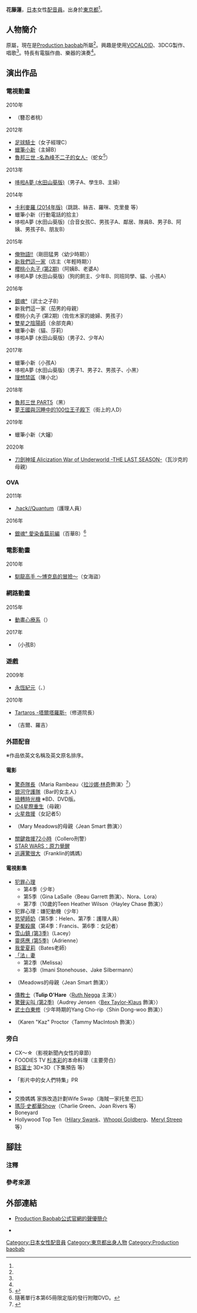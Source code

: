 {{primarysources|time=2016-05-26T16:53:22+00:00}}
{{noteTA|G1=Anime}}
{{配音員
|姓名= 花藤蓮
|圖片= 
|尺寸= 
|替代= 
|簡介= 
|本名= 
|外文名= 
|外文= 
|羅馬拼音= 
|英文名= 
|暱稱= 
|藝名= 
|國籍= 
|籍貫= 
|出生地= 
|出身地= {{JPN}}[[東京都|東京都]]
|死歿地= 
|出生名= 
|生年= 
|生月= 6
|生日= 10
|歿年= 
|歿月= 
|歿日= 
|血型= 
|配演語言= 
|教育程度= 
|母校= 
|所屬= [[Production_baobab|Production baobab]]
|宗教信仰= 
|配偶= 
|任職紀錄= 
|出道作= 
|代表作= 
|網站= 
|其他= 
|module= {{japanese|embed=yes|花藤 蓮|かとう れん|Katō Ren}}
}}
'''花藤蓮'''{{BD||6月10日<ref name="bao-pro">{{Cite web|url=http://pro-baobab.jp/ladies/kato_r/index.html|title=Production baobab公式官網的聲優簡介|publisher=[[Production_baobab|Production baobab]]|accessdate=2016-05-26|language=ja}}</ref>||}}，[[日本|日本]]女性[[配音員|配音員]]。出身於[[東京都|東京都]]<ref name="bao-pro" />。

== 人物簡介 ==
原屬{{link-ja|E-sprinG|E-sprinG}}，現在是[[Production_baobab|Production baobab]]所屬<ref name="bao-pro" />。興趣是使用[[VOCALOID|VOCALOID]]、3DCG製作、唱歌<ref name="bao-pro" />。特長有電腦作曲、樂器的演奏<ref name="bao-pro" />。

== 演出作品 ==
=== 電視動畫 ===
; 2010年
* {{link-ja|忍者玉丸|忍者玉丸|忍者玉丸東海道五十三次}}（簪忍者桃）

; 2012年
* [[足球騎士|足球騎士]]（女子經理C）
* [[蠟筆小新|蠟筆小新]]（主婦B）
* [[魯邦三世_-名為峰不二子的女人-|魯邦三世 -名為峰不二子的女人-]]（蛇女<ref>{{Cite web|url=http://fujiko.tv/episode/|title=Episode|publisher=電視動畫「魯邦三世 -名為峰不二子的女人-」公式官網|accessdate=2016-05-26|language=ja|deadurl=yes|archiveurl=https://web.archive.org/web/20160617010621/http://fujiko.tv/episode/|archivedate=2016-06-17}}</ref>）

; 2013年
* [[哆啦A夢_(動畫)|哆啦A夢 (水田山葵版)]]（男子A、學生B、主婦）

; 2014年
* [[卡利麥羅#電視動畫第3作|卡利麥羅 (2014年版)]]（跳跳、絲吉、羅咪、克里曼 等）
* 蠟筆小新（行動電話的拾主）
* 哆啦A夢 (水田山葵版)（合音女孩C、男孩子A、鄰居、隊員B、男子B、阿姨、男孩子B、朋友B）

; 2015年
* [[俺物語！！|俺物語!!]]（剛田猛男〈幼少時期〉）
* [[我們這一家|新我們這一家]]（店主〈年輕時期〉）
* [[櫻桃小丸子|櫻桃小丸子 (第2期)]]（阿姨B、老婆A）
* 哆啦A夢 (水田山葵版)（狗的飼主、少年B、同班同學、貓、小孩A）

; 2016年
* [[銀魂_(動畫)|銀魂°]]（武士之子B）
* 新我們這一家（茄男的母親）
* 櫻桃小丸子 (第2期)（佐佐木家的媳婦、男孩子）
* [[雙星之陰陽師|雙星之陰陽師]]（余部克典）
* 蠟筆小新（貓、莎莉）
* 哆啦A夢 (水田山葵版)（男子2、少年A）

; 2017年
* 蠟筆小新（小孩A）
* 哆啦A夢 (水田山葵版)（男子1、男子2、男孩子、小黑）
* [[理想禁區|理想禁區]]（陳小北）

; 2018年
* [[魯邦三世_PART5|魯邦三世 PART5]]（黑）<!--5月30日-->
* [[夢王國與沉睡中的100位王子殿下|夢王國與沉睡中的100位王子殿下]]（街上的人D）<!--8月9日-->

; 2019年
* 蠟筆小新（大嬸）<!--2月15日-->

; 2020年
* [[刀劍神域|刀劍神域 Alicization War of Underworld -THE LAST SEASON-]]（瓦沙克的母親）

=== OVA ===
; 2011年
* [[.hack/Quantum|.hack//Quantum]]（護理人員）
; 2016年	
* [[銀魂_(動畫)|銀魂° 愛染香篇前編]]（百華B）<ref group="注">隨著單行本第65冊限定版的發行附贈DVD。</ref>

=== 電影動畫 ===
; 2010年
* [[如何馴服你的龍|馴龍高手 ～博克島的冒險～]]（女海盜）

=== 網路動畫 ===
; 2015年
* [[動畫心療系|動畫心療系]]（{{lang|ja|よしお}}）
; 2017年
* {{link-ja|蠟筆小新外傳 帶家族之狼|クレヨンしんちゃん外伝 家族連れ狼}}（小孩B）

=== 遊戲 ===
; 2009年
* [[永恆紀元|永恆紀元]]（{{lang|ja|ジュノス}}、{{lang|ja|ポーラ}}）
; 2010年
* [[星空幻想Online|Tartaros -塔爾塔羅斯-]]（{{lang|ja|アルニカ}}修道院長{{lang|ja|エルレナ}}）
* {{link-ja|閃電皮羅特 ～天空羈絆～|電撃のピロト〜天空の絆〜}}（吉爾、羅吉）

=== 外語配音 ===
※作品依英文名稱及英文原名排序。
==== 電影 ====
* [[驚奇隊長_(電影)|驚奇隊長]]（Maria Rambeau〈[[拉沙娜·林奇|拉沙娜·林奇]]飾演〉<ref>{{cite news|url=https://www.fukikaeru.com/?p=11360|title=驚奇隊長|work={{lang|ja|ふきカエル}}大作{{lang|ja|戦}}!!|date=2019-03-19|accessdate=2019-03-19|language=ja}}</ref>）
* [[銀河護衛隊_(電影)|銀河守護隊]]（Bar的女主人）
* [[扭轉時光機|扭轉時光機]] ※BD、DVD版。
* [[ID4星際重生|ID4星際重生]]（母親）
* [[絕地救援|火星救援]]（女記者5）
* {{link-en|甜心殺手|Miss Meadows}}（Mary Meadows的母親〈Jean Smart 飾演〉）
* [[關鍵救援72小時|關鍵救援72小時]]（Collero刑警）
* [[STAR_WARS：原力覺醒|STAR WARS：原力覺醒]]
* [[巡邏驚很大|巡邏驚很大]]（Franklin的媽媽）

==== 電視影集 ====
* [[犯罪心理_(電視劇)|犯罪心理]]
** 第4季（少年）
** 第5季（Gina LaSalle〈Beau Garrett 飾演〉、Nora、Lora）
** 第7季（10歲的Teen Heather Wilson〈Hayley Chase 飾演〉）
* 犯罪心理：嫌犯動機（少年）
* [[绝望的主婦|慾望師奶]]（第5季：Helen、第7季：護理人員）
* [[嗜血法醫|夢魘殺魔]]（第4季：Francis、第6季：女記者）
* [[雪山鎮_(電視劇)|雪山鎮 (第3季)]]（Lacey）
* [[靈感應|靈感應 (第5季)]]（Adrienne）
* [[查莉成長日記|我愛夏莉]]（Bates老師）
* [[「法」妻|「法」妻]]
** 第2季（Melissa）
** 第3季（Imani Stonehouse、Jake Silbermann）
* {{link-en|Miss Meadows|Miss Meadows}}（Meadows的母親〈Jean Smart 飾演〉）
* [[傳教士_(電視劇)|傳教士]]（'''Tulip O'Hare'''〈[[露絲·奈嘉|Ruth Negga]] 主演〉）
* [[驚聲尖叫_(電視劇)|驚聲尖叫 (第2季)]]（Audrey Jensen〈[[貝克斯·泰勒-克勞斯|Bex Taylor-Klaus]] 飾演〉）
* [[武士白東修|武士白東修]]（少年時期的Yang Cho-rip〈Shin Dong-woo 飾演〉）
* {{link-en|溫特沃斯 (2013年電視影集)|Wentworth (TV series)|溫特沃斯}}（Karen "Kaz" Proctor〈Tammy MacIntosh 飾演〉）

=== 旁白 ===
* CX{{lang|ja|ど}}～{{lang|ja|も}}☆{{lang|ja|キニナル}}（影視新聞內女性的章節）
* FOODIES TV [[杉本彩|杉本彩]]的本命料理（主要旁白）
* [[BS富士|BS富士]] 3D×3D（下集預告 等）
* {{link-ja|日本電影專屬頻道|日本映画専門チャンネル}}「影片中的女人們特集」PR
* {{link-ja|美國版開運鑑定團Pawn Stars|アメリカのお宝鑑定団ポーンスターズ}}
* 交換媽媽 家族改造計劃Wife Swap（海賊一家托里·巴瓦）
* [[瑪莎·史都華|瑪莎·史都華Show]]（Charlie Green、Joan Rivers 等）
* Boneyard
* Hollywood Top Ten（[[希拉里·斯旺克|Hilary Swank]]、[[琥碧·戈柏|Whoopi Goldberg]]、[[梅莉·史翠普|Meryl Streep]] 等）

== 腳註 ==
=== 注釋 ===
{{reflist|group="注"}}

=== 參考來源 ===
{{reflist}}

== 外部連結 ==
* [http://pro-baobab.jp/ladies/kato_r/index.html Production Baobab公式官網的聲優簡介] {{ja icon}}
* {{Twitter|0w0_ren}} {{ja icon}}

{{Production baobab}}
{{DEFAULTSORT:Katō Ren}}
[[Category:日本女性配音員|Category:日本女性配音員]]
[[Category:東京都出身人物|Category:東京都出身人物]]
[[Category:Production_baobab|Category:Production baobab]]
